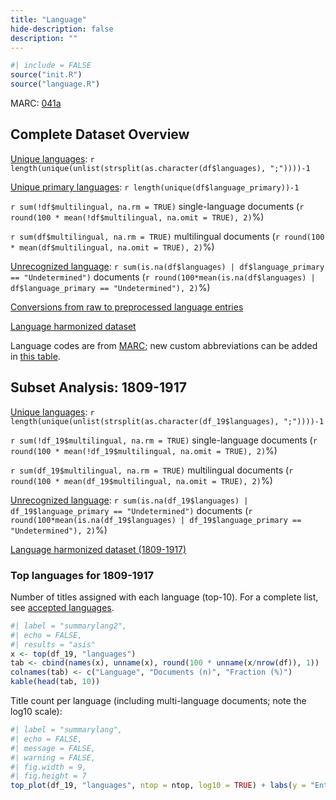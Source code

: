```yaml
---
title: "Language"
hide-description: false
description: ""
---
```


```r
#| include = FALSE
source("init.R")
source("language.R")
```

MARC: [041a](https://www.loc.gov/marc/bibliographic/bd041.html)

## Complete Dataset Overview

[Unique languages](dataTable/data_table.html?path=https://a3s.fi/swift/v1/AUTH_3c0ccb602fa24298a6fe3ae224ca022f/fennica-container/output.tables/languages_accepted.csv):  `r length(unique(unlist(strsplit(as.character(df$languages), ";"))))-1` 

[Unique primary languages](dataTable/data_table.html?path=https://a3s.fi/swift/v1/AUTH_3c0ccb602fa24298a6fe3ae224ca022f/fennica-container/output.tables/language_primary_accepted.csv): `r length(unique(df$language_primary))-1` 

`r sum(!df$multilingual, na.rm = TRUE)` single-language documents (`r round(100 * mean(!df$multilingual, na.omit = TRUE), 2)`%)

`r sum(df$multilingual, na.rm = TRUE)` multilingual documents (`r round(100 * mean(df$multilingual, na.omit = TRUE), 2)`%)

[Unrecognized language](dataTable/data_table.html?path=https://a3s.fi/swift/v1/AUTH_3c0ccb602fa24298a6fe3ae224ca022f/fennica-container/output.tables/language_discarded.csv):  `r sum(is.na(df$languages) | df$language_primary == "Undetermined")` documents (`r round(100*mean(is.na(df$languages) | df$language_primary == "Undetermined"), 2)`%) 


[Conversions from raw to preprocessed language entries](dataTable/data_table.html?path=https://a3s.fi/swift/v1/AUTH_3c0ccb602fa24298a6fe3ae224ca022f/fennica-container/output.tables/language_conversions.csv)

[Language harmonized dataset](dataTable/data_table.html?path=https://a3s.fi/swift/v1/AUTH_3c0ccb602fa24298a6fe3ae224ca022f/fennica-container/output.tables/language.csv)

Language codes are from [MARC](https://www.loc.gov/marc/languages/language_code.html); new custom abbreviations can be added in [this table](dataTable/data_table.html?path=https://a3s.fi/swift/v1/AUTH_3c0ccb602fa24298a6fe3ae224ca022f/fennica-container/output.tables/language_abbreviations.csv).

## Subset Analysis: 1809-1917

[Unique languages](dataTable/data_table.html?path=https://a3s.fi/swift/v1/AUTH_3c0ccb602fa24298a6fe3ae224ca022f/fennica-container/output.tables/languages_accepted_19.csv): `r length(unique(unlist(strsplit(as.character(df_19$languages), ";"))))-1`

`r sum(!df_19$multilingual, na.rm = TRUE)` single-language documents (`r round(100 * mean(!df_19$multilingual, na.omit = TRUE), 2)`%)

`r sum(df_19$multilingual, na.rm = TRUE)` multilingual documents (`r round(100 * mean(df_19$multilingual, na.omit = TRUE), 2)`%)

[Unrecognized language](dataTable/data_table.html?path=https://a3s.fi/swift/v1/AUTH_3c0ccb602fa24298a6fe3ae224ca022f/fennica-container/output.tables/language_discarded_19.csv): `r sum(is.na(df_19$languages) | df_19$language_primary == "Undetermined")` documents (`r round(100*mean(is.na(df_19$languages) | df_19$language_primary == "Undetermined"), 2)`%)

[Language harmonized dataset (1809-1917)](dataTable/data_table.html?path=https://a3s.fi/swift/v1/AUTH_3c0ccb602fa24298a6fe3ae224ca022f/fennica-container/output.tables/language_19.csv)

### Top languages for 1809-1917

Number of titles assigned with each language (top-10). For a complete list, see [accepted languages](dataTable/data_table.html?path=https://a3s.fi/swift/v1/AUTH_3c0ccb602fa24298a6fe3ae224ca022f/fennica-container/output.tables/languages_accepted_19.csv).

```r
#| label = "summarylang2",
#| echo = FALSE,
#| results = "asis"
x <- top(df_19, "languages")
tab <- cbind(names(x), unname(x), round(100 * unname(x/nrow(df)), 1))
colnames(tab) <- c("Language", "Documents (n)", "Fraction (%)")
kable(head(tab, 10))
```

Title count per language (including multi-language documents; note the log10 scale):

```r
#| label = "summarylang",
#| echo = FALSE,
#| message = FALSE,
#| warning = FALSE,
#| fig.width = 9,
#| fig.height = 7
top_plot(df_19, "languages", ntop = ntop, log10 = TRUE) + labs(y = "Entries (n)")
```
